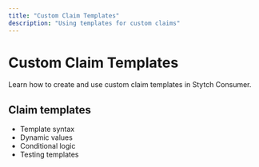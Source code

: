 ```yaml
---
title: "Custom Claim Templates"
description: "Using templates for custom claims"
---
```


# Custom Claim Templates

Learn how to create and use custom claim templates in Stytch Consumer.

## Claim templates

- Template syntax
- Dynamic values
- Conditional logic
- Testing templates
